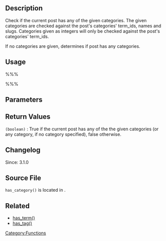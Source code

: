 {{Languages|
{{en|Function Reference/has_category}}
{{it|Riferimento funzioni/has_category}}
{{ja|関数リファレンス/has_category}}
}}

==Description==
Check if the current post has any of the given categories. The given categories are checked against the post's categories' term_ids, names and slugs. Categories given as integers will only be checked against the post's categories' term_ids. 

If no categories are given, determines if post has any categories.

==Usage==
%%%<?php has_category( $category, $post ); ?>%%%

==Parameters==
{{Parameter|$category|mixed|The category name, term_id or slug.  Also accepts an array of category names, term ids and slugs|optional}}
{{Parameter|$post|object|Post to check instead of the current post.|optional|Current post}}

== Return Values ==
; <tt>(boolean)</tt> : True if the current post has any of the the given categories (or any category, if no category specified), false otherwise.

==Changelog==
Since: 3.1.0

==Source File==
<tt>has_category()</tt> is located in {{Trac|wp-includes/category-template.php}}.

==Related==

*[[Function Reference/has_term|has_term()]]
*[[Function Reference/has_tag|has_tag()]]

{{Tag Footer}}

[[Category:Functions]]